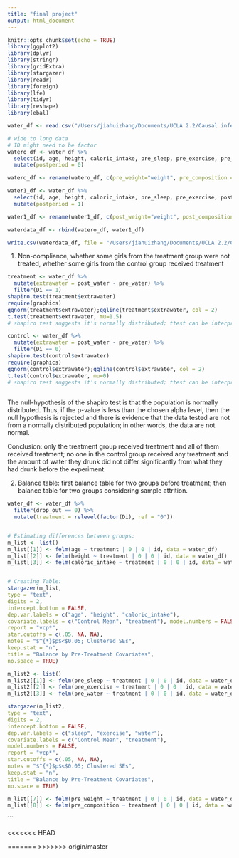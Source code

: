 ```yaml
---
title: "final project"
output: html_document
---
```


```r
knitr::opts_chunk$set(echo = TRUE)
library(ggplot2)
library(dplyr)
library(stringr)
library(gridExtra)
library(stargazer)
library(readr)
library(foreign)
library(lfe)
library(tidyr)
library(reshape)
library(ebal)

water_df <- read.csv("/Users/jiahuizhang/Documents/UCLA 2.2/Causal inferences/Final Project/water.csv")

```

```r
# wide to long data
# ID might need to be factor
watero_df <- water_df %>% 
  select(id, age, height, caloric_intake, pre_sleep, pre_exercise, pre_weight, pre_composition, pre_water, Di, drop_out) %>% 
  mutate(postperiod = 0)

watero_df <- rename(watero_df, c(pre_weight="weight", pre_composition = "composition", pre_water = "water" ))

water1_df <- water_df %>% 
  select(id, age, height, caloric_intake, pre_sleep, pre_exercise, post_weight, post_composition, post_water, Di, drop_out) %>% 
  mutate(postperiod = 1)

water1_df <- rename(water1_df, c(post_weight="weight", post_composition = "composition", post_water = "water" ))

waterdata_df <- rbind(watero_df, water1_df)

write.csv(waterdata_df, file = "/Users/jiahuizhang/Documents/UCLA 2.2/Causal inferences/Final Project/waterdata.csv")
```

1. Non-compliance, whether some girls from the treatment group were not treated, whether some girls from the control group received treatment

```r
treatment <- water_df %>%
  mutate(extrawater = post_water - pre_water) %>%
  filter(Di == 1) 
shapiro.test(treatment$extrawater)
require(graphics)
qqnorm(treatment$extrawater);qqline(treatment$extrawater, col = 2)
t.test(treatment$extrawater, mu=1.5)
# shapiro test suggests it's normally distributed; ttest can be interpreted as there's no non-compliance for the treatment group

control <- water_df %>%
  mutate(extrawater = post_water - pre_water) %>%
  filter(Di == 0) 
shapiro.test(control$extrawater)
require(graphics)
qqnorm(control$extrawater);qqline(control$extrawater, col = 2)
t.test(control$extrawater, mu=0)
# shapiro test suggests it's normally distributed; ttest can be interpreted as there's no non-compliance for the control group
  
```
The null-hypothesis of the shapiro test is that the population is normally distributed. Thus, if the p-value is less than the chosen alpha level, then the null hypothesis is rejected and there is evidence that the data tested are not from a normally distributed population; in other words, the data are not normal.

Conclusion: only the treatment group received treatment and all of them received treatment; no one in the control group received any treatment and the amount of water they drunk did not differ significantly from what they had drunk before the experiment.  

2. Balance table: first balance table for two groups before treatment; then balance table for two groups considering sample attrition.
```r
water_df <- water_df %>% 
  filter(drop_out == 0) %>%
  mutate(treatment = relevel(factor(Di), ref = "0"))


# Estimating differences between groups:
m_list <- list()
m_list[[1]] <- felm(age ~ treatment | 0 | 0 | id, data = water_df)
m_list[[2]] <- felm(height ~ treatment | 0 | 0 | id, data = water_df) 
m_list[[3]] <- felm(caloric_intake ~ treatment | 0 | 0 | id, data = water_df)


# Creating Table:
stargazer(m_list,
type = "text",
digits = 2,
intercept.bottom = FALSE,
dep.var.labels = c("age", "height", "caloric_intake"), 
covariate.labels = c("Control Mean", "treatment"), model.numbers = FALSE,
report = "vcp*",
star.cutoffs = c(.05, NA, NA),
notes = "$^{*}$p$<$0.05; Clustered SEs",
keep.stat = "n",
title = "Balance by Pre-Treatment Covariates",
no.space = TRUE)

```

```r
m_list2 <- list()
m_list2[[1]] <- felm(pre_sleep ~ treatment | 0 | 0 | id, data = water_df) 
m_list2[[2]] <- felm(pre_exercise ~ treatment | 0 | 0 | id, data = water_df) 
m_list2[[3]] <- felm(pre_water ~ treatment | 0 | 0 | id, data = water_df) 

stargazer(m_list2,
type = "text",
digits = 2,
intercept.bottom = FALSE,
dep.var.labels = c("sleep", "exercise", "water"), 
covariate.labels = c("Control Mean", "treatment"), 
model.numbers = FALSE,
report = "vcp*",
star.cutoffs = c(.05, NA, NA),
notes = "$^{*}$p$<$0.05; Clustered SEs",
keep.stat = "n",
title = "Balance by Pre-Treatment Covariates",
no.space = TRUE)


```

```r
m_list[[7]] <- felm(pre_weight ~ treatment | 0 | 0 | id, data = water_df) 
m_list[[8]] <- felm(pre_composition ~ treatment | 0 | 0 | id, data = water_df) 

```



```

 

<<<<<<< HEAD

=======
>>>>>>> origin/master


